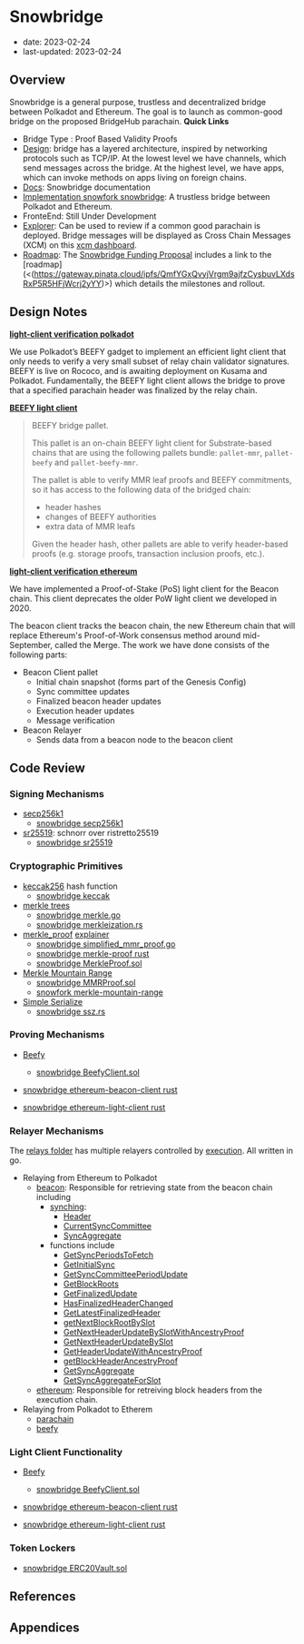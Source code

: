 # Snowbridge

- date: 2023-02-24
- last-updated: 2023-02-24

## Overview

Snowbridge is a general purpose, trustless and decentralized bridge between Polkadot and Ethereum. The goal is to launch as common-good bridge on the proposed BridgeHub parachain.
**Quick Links**

- Bridge Type : Proof Based Validity Proofs
- [Design](https://docs.snowbridge.network/architecture/overview): bridge has a layered architecture, inspired by networking protocols such as TCP/IP. At the lowest level we have channels, which send messages across the bridge. At the highest level, we have apps, which can invoke methods on apps living on foreign chains.
- [Docs](https://docs.snowbridge.network/): Snowbridge documentation
- [Implementation snowfork snowbridge](https://github.com/Snowfork/snowbridge): A trustless bridge between Polkadot and Ethereum.
- FronteEnd: Still Under Development
- [Explorer](https://polkadot.subscan.io/parachain): Can be used to review if a common good parachain is deployed. Bridge messages will be displayed as Cross Chain Messages (XCM) on this [xcm dashboard](https://polkadot.subscan.io/xcm_dashboard).
- [Roadmap](https://gateway.pinata.cloud/ipfs/QmfYGxQvyjVrgm9ajfzCysbuvLXdsRxP5R5HFjWcrj2yYY): The [Snowbridge Funding Proposal](https://polkadot.polkassembly.io/post/1341) includes a link to the [roadmap](<(<https://gateway.pinata.cloud/ipfs/QmfYGxQvyjVrgm9ajfzCysbuvLXdsRxP5R5HFjWcrj2yYY>)>) which details the milestones and rollout.

## Design Notes

**[light-client verification polkadot](https://docs.snowbridge.network/architecture/verification/polkadot)**

We use Polkadot’s BEEFY gadget to implement an efficient light client that only needs to verify a very small subset of relay chain validator signatures. BEEFY is live on Rococo, and is awaiting deployment on Kusama and Polkadot.
Fundamentally, the BEEFY light client allows the bridge to prove that a specified parachain header was finalized by the relay chain.

**[BEEFY light client](https://github.com/paritytech/parity-bridges-common/blob/master/modules/beefy/src/lib.rs)**

> BEEFY bridge pallet.
>
> This pallet is an on-chain BEEFY light client for Substrate-based chains that are using the following pallets bundle: `pallet-mmr`, `pallet-beefy` and `pallet-beefy-mmr`.
>
> The pallet is able to verify MMR leaf proofs and BEEFY commitments, so it has access to the following data of the bridged chain:
>
> - header hashes
> - changes of BEEFY authorities
> - extra data of MMR leafs
>
> Given the header hash, other pallets are able to verify header-based proofs (e.g. storage proofs, transaction inclusion proofs, etc.).

**[light-client verification ethereum](https://docs.snowbridge.network/architecture/verification/ethereum)**

We have implemented a Proof-of-Stake (PoS) light client for the Beacon chain. This client deprecates the older PoW light client we developed in 2020.

The beacon client tracks the beacon chain, the new Ethereum chain that will replace Ethereum's Proof-of-Work consensus method around mid-September, called the Merge. The work we have done consists of the following parts:

- Beacon Client pallet
  - Initial chain snapshot (forms part of the Genesis Config)
  - Sync committee updates
  - Finalized beacon header updates
  - Execution header updates
  - Message verification
- Beacon Relayer
  - Sends data from a beacon node to the beacon client

## Code Review

### Signing Mechanisms

- [secp256k1](https://www.secg.org/sec2-v2.pdf)
  - [snowbridge secp256k1](https://github.com/Snowfork/snowbridge/tree/main/relayer/crypto/secp256k1)
- [sr25519](https://wiki.polkadot.network/docs/learn-cryptography#what-is-sr25519-and-where-did-it-come-from): schnorr over ristretto25519
  - [snowbridge sr25519](https://github.com/Snowfork/snowbridge/tree/main/relayer/crypto/secp256k1)

### Cryptographic Primitives

- [keccak256](https://keccak.team/keccak.html) hash function
  - [snowbridge keccak](https://github.com/Snowfork/snowbridge/blob/main/relayer/crypto/keccak/keccak.go)
- [merkle trees](https://en.wikipedia.org/wiki/Merkle_tree)
  - [snowbridge merkle.go](https://github.com/Snowfork/snowbridge/blob/main/relayer/crypto/merkle/merkle.go)
  - [snowbridge merkleization.rs](https://github.com/Snowfork/snowbridge/blob/main/parachain/pallets/ethereum-beacon-client/src/merkleization.rs)
- [merkle_proof](https://github.com/ethereum/consensus-specs/blob/dev/ssz/merkle-proofs.md) [explainer](https://soliditydeveloper.com/merkle-tree)
  - [snowbridge simplified_mmr_proof.go](https://github.com/Snowfork/snowbridge/blob/main/relayer/crypto/merkle/simplified_mmr_proof.go)
  - [snowbridge merkle-proof rust](https://github.com/Snowfork/snowbridge/tree/main/parachain/pallets/basic-channel/merkle-proof)
  - [snowbridge MerkleProof.sol](https://github.com/Snowfork/snowbridge/blob/main/core/packages/contracts/contracts/utils/MerkleProof.sol)
- [Merkle Mountain Range](https://docs.grin.mw/wiki/chain-state/merkle-mountain-range/)
  - [snowbridge MMRProof.sol](https://github.com/Snowfork/snowbridge/blob/main/core/packages/contracts/contracts/utils/MMRProof.sol)
  - [snowfork merkle-mountain-range](https://github.com/Snowfork/merkle-mountain-range)
- [Simple Serialize](https://ethereum.org/en/developers/docs/data-structures-and-encoding/ssz/)
  - [snowbridge ssz.rs](https://github.com/Snowfork/snowbridge/blob/main/parachain/pallets/ethereum-beacon-client/src/ssz.rs)

### Proving Mechanisms

- [Beefy](https://wiki.polkadot.network/docs/learn-consensus#bridging-beefy)

  - [snowbridge BeefyClient.sol](https://github.com/Snowfork/snowbridge/blob/main/core/packages/contracts/contracts/BeefyClient.sol)

- [snowbridge ethereum-beacon-client rust](https://github.com/Snowfork/snowbridge/tree/main/parachain/pallets/ethereum-beacon-client)
- [snowbridge ethereum-light-client rust](https://github.com/Snowfork/snowbridge/tree/main/parachain/pallets/ethereum-light-client)

### Relayer Mechanisms

The [relays folder](https://github.com/Snowfork/snowbridge/tree/main/relayer/relays) has multiple relayers controlled by [execution](https://github.com/Snowfork/snowbridge/blob/main/relayer/relays/execution/main.go). All written in go.

- Relaying from Ethereum to Polkadot
  - [beacon](https://github.com/Snowfork/snowbridge/tree/main/relayer/relays/beacon): Responsible for retrieving state from the beacon chain including
    - [synching](https://github.com/Snowfork/snowbridge/blob/main/relayer/relays/beacon/header/syncer/syncer.go):
      - [Header](https://github.com/Snowfork/snowbridge/blob/main/relayer/relays/beacon/header/syncer/syncer.go#L47)
      - [CurrentSyncCommittee](https://github.com/Snowfork/snowbridge/blob/main/relayer/relays/beacon/header/syncer/syncer.go#L55)
      - [SyncAggregate](https://github.com/Snowfork/snowbridge/blob/main/relayer/relays/beacon/header/syncer/syncer.go#LL60C12-L60C12)
    - functions include
      - [GetSyncPeriodsToFetch](https://github.com/Snowfork/snowbridge/blob/main/relayer/relays/beacon/header/syncer/syncer.go#L65)
      - [GetInitialSync](https://github.com/Snowfork/snowbridge/blob/main/relayer/relays/beacon/header/syncer/syncer.go#L83)
      - [GetSyncCommitteePeriodUpdate](https://github.com/Snowfork/snowbridge/blob/main/relayer/relays/beacon/header/syncer/syncer.go#L118)
      - [GetBlockRoots](https://github.com/Snowfork/snowbridge/blob/main/relayer/relays/beacon/header/syncer/syncer.go#L187)
      - [GetFinalizedUpdate](https://github.com/Snowfork/snowbridge/blob/main/relayer/relays/beacon/header/syncer/syncer.go#L252)
      - [HasFinalizedHeaderChanged](https://github.com/Snowfork/snowbridge/blob/main/relayer/relays/beacon/header/syncer/syncer.go#L305)
      - [GetLatestFinalizedHeader](https://github.com/Snowfork/snowbridge/blob/main/relayer/relays/beacon/header/syncer/syncer.go#L326)
      - [getNextBlockRootBySlot](https://github.com/Snowfork/snowbridge/blob/main/relayer/relays/beacon/header/syncer/syncer.go#L379)
      - [GetNextHeaderUpdateBySlotWithAncestryProof](https://github.com/Snowfork/snowbridge/blob/main/relayer/relays/beacon/header/syncer/syncer.go#L425)
      - [GetNextHeaderUpdateBySlot](https://github.com/Snowfork/snowbridge/blob/main/relayer/relays/beacon/header/syncer/syncer.go#L434)
      - [GetHeaderUpdateWithAncestryProof](https://github.com/Snowfork/snowbridge/blob/main/relayer/relays/beacon/header/syncer/syncer.go#L457)
      - [getBlockHeaderAncestryProof](https://github.com/Snowfork/snowbridge/blob/main/relayer/relays/beacon/header/syncer/syncer.go#L495)
      - [GetSyncAggregate](https://github.com/Snowfork/snowbridge/blob/main/relayer/relays/beacon/header/syncer/syncer.go#L520)
      - [GetSyncAggregateForSlot](https://github.com/Snowfork/snowbridge/blob/main/relayer/relays/beacon/header/syncer/syncer.go#L534)
  - [ethereum](https://github.com/Snowfork/snowbridge/tree/main/relayer/relays/ethereum): Responsible for retreiving block headers from the execution chain.
- Relaying from Polkadot to Etherem
  - [parachain](https://github.com/Snowfork/snowbridge/tree/main/relayer/relays/parachain)
  - [beefy](https://github.com/Snowfork/snowbridge/tree/main/relayer/relays/beefy)

### Light Client Functionality

- [Beefy](https://wiki.polkadot.network/docs/learn-consensus#bridging-beefy)

  - [snowbridge BeefyClient.sol](https://github.com/Snowfork/snowbridge/blob/main/core/packages/contracts/contracts/BeefyClient.sol)

- [snowbridge ethereum-beacon-client rust](https://github.com/Snowfork/snowbridge/tree/main/parachain/pallets/ethereum-beacon-client)
- [snowbridge ethereum-light-client rust](https://github.com/Snowfork/snowbridge/tree/main/parachain/pallets/ethereum-light-client)

### Token Lockers

- [snowbridge ERC20Vault.sol](https://github.com/Snowfork/snowbridge/blob/main/core/packages/contracts/contracts/ERC20Vault.sol)

## References

## Appendices
